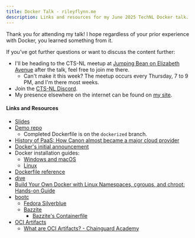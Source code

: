 ```yaml
---
title: Docker Talk - rileyflynn.me
description: Links and resources for my June 2025 TechNL Docker talk.
---
```



<Layout title="Docker Talk - rileyflynn.me" description="Links and resources for my June 2025 talk on Docker for TechNL.">
    <Command command="kubectl get talk docker --output=markdown" />
<Prose>
    
Thank you for attending my talk! I hope regardless of your prior experience with Docker, you learned something from it.

If you've got further questions or want to discuss the content further:

- I'll be heading to the CTS-NL meetup at [Jumping Bean on Elizabeth Avenue](https://maps.app.goo.gl/kYZtadT5uXdfazm86) after the talk, feel free to join me there.
    - Can't make it this week? The meetup occurs every Thursday, 7 to 9 PM, and I'm there most weeks.
- Join the [CTS-NL Discord](http://discord.ctsnl.ca).
- My presence elsewhere on the internet can be found on [my site](https://rileyflynn.me).

#### Links and Resources

- [Slides](https://i.bootleg.technology/docker-talk-slides.pdf)
- [Demo repo](https://github.com/nint8835/docker-talk-demo/)
  - Completed Dockerfile is on the `dockerized` branch.
- [History of PaaS: How Canon almost became a major cloud provider](https://www.porter.run/blog/history-of-paas-how-canon-almost-became-a-major-cloud-provider)
- [Docker's initial announcement](https://www.youtube.com/watch?v=9xciauwbsuo)
- Docker installation guides:
  - [Windows and macOS](https://docs.docker.com/get-started/get-docker/)
  - [Linux](https://docs.docker.com/engine/install/)
- [Dockerfile reference](https://docs.docker.com/reference/dockerfile/)
- [dive](https://github.com/wagoodman/dive)
- [Build Your Own Docker with Linux Namespaces, cgroups, and chroot: Hands-on Guide](https://akashrajpurohit.com/blog/build-your-own-docker-with-linux-namespaces-cgroups-and-chroot-handson-guide/)
- [bootc](https://bootc-dev.github.io/bootc/)
  - [Fedora Silverblue](https://fedoraproject.org/atomic-desktops/silverblue/)
  - [Bazzite](https://bazzite.gg/)
    - [Bazzite's Containerfile](https://github.com/ublue-os/bazzite/blob/main/Containerfile)
- [OCI Artifacts](https://github.com/opencontainers/artifacts)
  - [What are OCI Artifacts? - Chainguard Academy](https://edu.chainguard.dev/open-source/oci/what-are-oci-artifacts/)


</Prose>
</Layout>
